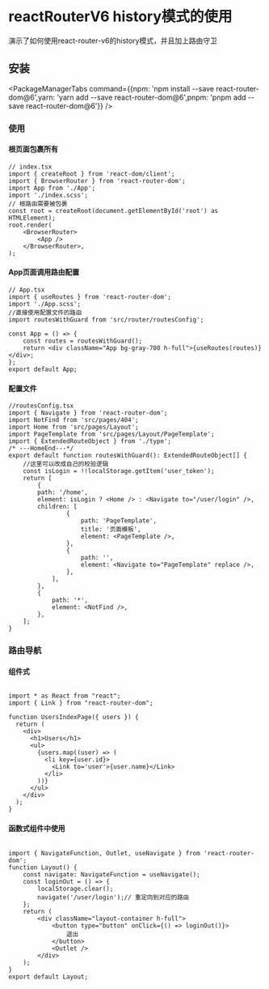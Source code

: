 
# reactRouterV6 history模式的使用
<Tag tag='React'  /><Tag tag='ReactRouter'  />
演示了如何使用react-router-v6的history模式，并且加上路由守卫
## 安装

<PackageManagerTabs command={{npm: 'npm install --save react-router-dom@6',yarn: 'yarn add --save react-router-dom@6',pnpm: 'pnpm add --save react-router-dom@6'}} />

### 使用
#### 根页面包裹所有
```tsx
// index.tsx
import { createRoot } from 'react-dom/client';
import { BrowserRouter } from 'react-router-dom';
import App from './App';
import './index.scss';
// 根路由需要被包裹
const root = createRoot(document.getElementById('root') as HTMLElement);
root.render(
	<BrowserRouter>
		<App />
	</BrowserRouter>,
);
```
#### App页面调用路由配置
```tsx
// App.tsx
import { useRoutes } from 'react-router-dom';
import './App.scss';
//直接使用配置文件的路由
import routesWithGuard from 'src/router/routesConfig';

const App = () => {
	const routes = routesWithGuard();
	return <div className="App bg-gray-700 h-full">{useRoutes(routes)}</div>;
};
export default App;

```
#### 配置文件
```tsx
//routesConfig.tsx
import { Navigate } from 'react-router-dom';
import NotFind from 'src/pages/404';
import Home from 'src/pages/Layout';
import PageTemplate from 'src/pages/Layout/PageTemplate';
import { ExtendedRouteObject } from './type';
/* ---HomeEnd---*/
export default function routesWithGuard(): ExtendedRouteObject[] {
    //这里可以改成自己的校验逻辑
    const isLogin = !!localStorage.getItem('user_token');
    return [
        {
        path: '/home',
        element: isLogin ? <Home /> : <Navigate to="/user/login" />,
        children: [
                {
                    path: 'PageTemplate',
                    title: '页面模板',
                    element: <PageTemplate />,
                },
                {
                    path: '',
                    element: <Navigate to="PageTemplate" replace />,
                },
            ],
        },
        {
            path: '*',
            element: <NotFind />,
        },
    ];
}

```
### 路由导航
#### 组件式

```tsx

import * as React from "react";
import { Link } from "react-router-dom";

function UsersIndexPage({ users }) {
  return (
    <div>
      <h1>Users</h1>
      <ul>
        {users.map((user) => (
          <li key={user.id}>
            <Link to='user'>{user.name}</Link>
          </li>
        ))}
      </ul>
    </div>
  );
}
```
#### 函数式组件中使用

```tsx

import { NavigateFunction, Outlet, useNavigate } from 'react-router-dom';
function Layout() {
	const navigate: NavigateFunction = useNavigate();
	const loginOut = () => {
		localStorage.clear();
		navigate('/user/login');// 重定向到对应的路由
	};
	return (
		<div className="layout-container h-full">
			<button type="button" onClick={() => loginOut()}>
				退出
			</button>
			<Outlet />
		</div>
	);
}
export default Layout;

```